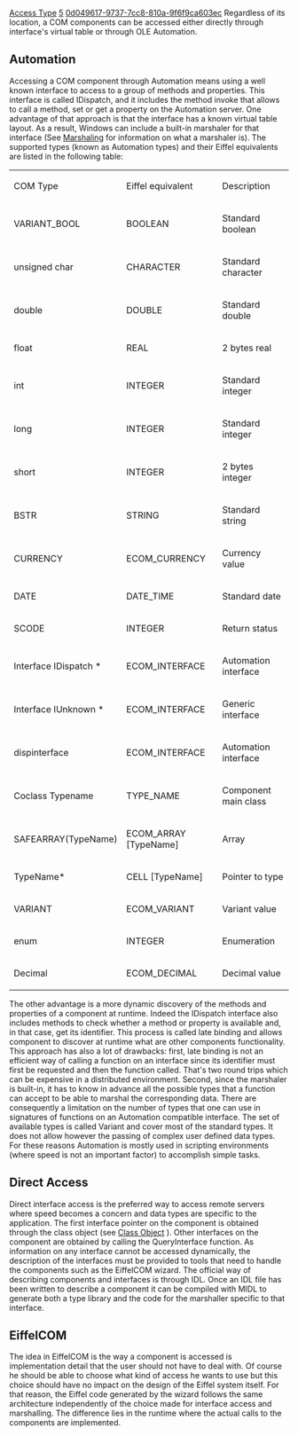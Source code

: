 [[Property:title|Access Type]]
[[Property:weight|5]]
[[Property:uuid|0d049617-9737-7cc8-810a-9f6f9ca603ec]]
Regardless of its location, a COM components can be accessed either directly through interface's virtual table or through OLE Automation. 
==Automation==
Accessing a COM component through Automation means using a well known interface to access to a group of methods and properties. This interface is called IDispatch, and it includes the method <eiffel>invoke</eiffel> that allows to call a method, set or get a property on the Automation server. One advantage of that approach is that the interface has a known virtual table layout. As a result, Windows can include a built-in marshaler for that interface (See [[Deeper into COM|Marshaling]]  for information on what a marshaler is). The supported types (known as Automation types) and their Eiffel equivalents are listed in the following table: 
{| 
|- 
|  
COM Type

|  
Eiffel equivalent

|  
Description

|- 
|  
VARIANT_BOOL

|  
BOOLEAN

|  
Standard boolean

|- 
|  
unsigned char

|  
CHARACTER

|  
Standard character

|- 
|  
double

|  
DOUBLE

|  
Standard double

|- 
|  
float

|  
REAL

|  
2 bytes real

|- 
|  
int

|  
INTEGER

|  
Standard integer

|- 
|  
long

|  
INTEGER

|  
Standard integer

|- 
|  
short

|  
INTEGER

|  
2 bytes integer

|- 
|  
BSTR

|  
STRING

|  
Standard string

|- 
|  
CURRENCY

|  
ECOM_CURRENCY

|  
Currency value

|- 
|  
DATE

|  
DATE_TIME

|  
Standard date

|- 
|  
SCODE

|  
INTEGER

|  
Return status

|- 
|  
Interface IDispatch *

|  
ECOM_INTERFACE

|  
Automation interface

|- 
|  
Interface IUnknown *

|  
ECOM_INTERFACE

|  
Generic interface

|- 
|  
dispinterface

|  
ECOM_INTERFACE

|  
Automation interface

|- 
|  
Coclass Typename 

|  
TYPE_NAME

|  
Component main class

|- 
|  
SAFEARRAY(TypeName)

|  
ECOM_ARRAY [TypeName]

|  
Array

|- 
|  
TypeName*

|  
CELL [TypeName]

|  
Pointer to type

|- 
| VARIANT
| ECOM_VARIANT
| Variant value
|- 
| enum
| INTEGER
| Enumeration
|- 
|  
Decimal

|  
ECOM_DECIMAL

|  
Decimal value

|}
The other advantage is a more dynamic discovery of the methods and properties of a component at runtime. Indeed the IDispatch interface also includes methods to check whether a method or property is available and, in that case, get its identifier. This process is called late binding and allows component to discover at runtime what are other components functionality. 
This approach has also a lot of drawbacks: first, late binding is not an efficient way of calling a function on an interface since its identifier must first be requested and then the function called. That's two round trips which can be expensive in a distributed environment. Second, since the marshaler is built-in, it has to know in advance all the possible types that a function can accept to be able to marshal the corresponding data. There are consequently a limitation on the number of types that one can use in signatures of functions on an Automation compatible interface. The set of available types is called Variant and cover most of the standard types. It does not allow however the passing of complex user defined data types. For these reasons Automation is mostly used in scripting environments (where speed is not an important factor) to accomplish simple tasks. 

==Direct Access==
Direct interface access is the preferred way to access remote servers where speed becomes a concern and data types are specific to the application. The first interface pointer on the component is obtained through the class object (see [[Coclass|Class Object]]  ). Other interfaces on the component are obtained by calling the QueryInterface function. 
As information on any interface cannot be accessed dynamically, the description of the interfaces must be provided to tools that need to handle the components such as the EiffelCOM wizard. The official way of describing components and interfaces is through IDL. Once an IDL file has been written to describe a component it can be compiled with MIDL to generate both a type library and the code for the marshaller specific to that interface. 

==EiffelCOM==
The idea in EiffelCOM is the way a component is accessed is implementation detail that the user should not have to deal with. Of course he should be able to choose what kind of access he wants to use but this choice should have no impact on the design of the Eiffel system itself. For that reason, the Eiffel code generated by the wizard follows the same architecture independently of the choice made for interface access and marshalling. The difference lies in the runtime where the actual calls to the components are implemented. 
{{seealso|<br/>
[[EiffelCOM Wizard|EiffelCOM wizard]]  <br/>
[[EiffelCOM Library| EiffelCOM library]]  <br/>
[[EiffelCOM: Introduction| Introduction]]  <br/>
[[Generalities|Generalities]]  <br/>
[[COM Interfaces| COM Interfaces]]  <br/>
[[Coclass| Coclasses]]  <br/>
[[The Component Location| Component Location]]  <br/>
[[Deeper into COM| Deeper into COM]]  }}




